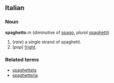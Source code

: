 ==Italian==
===Noun===
'''spaghetto''' ''m'' (diminutive of [[spago]], ''plural'' [[spaghetti]])

# (''rare'') a single strand of spaghetti.
# (''pop'') [[fright]].

===Related terms===
*[[spaghettata]]
*[[spaghetteria]]